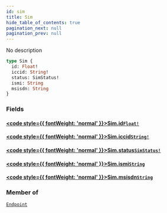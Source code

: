 ```yaml
---
id: sim
title: Sim
hide_table_of_contents: true
pagination_next: null
pagination_prev: null
---
```








No description

```graphql
type Sim {
  id: Float!
  iccid: String!
  status: SimStatus!
  ismi: String
  msisdn: String
}
```


### Fields

#### [<code style={{ fontWeight: 'normal' }}>Sim.<b>id</b></code>](#)<Bullet />[`Float!`](/graphql/scalars/float) <Badge class="secondary" text="non-null"/> <Badge class="secondary" text="scalar"/>
> 
> 

#### [<code style={{ fontWeight: 'normal' }}>Sim.<b>iccid</b></code>](#)<Bullet />[`String!`](/graphql/scalars/string) <Badge class="secondary" text="non-null"/> <Badge class="secondary" text="scalar"/>
> 
> 

#### [<code style={{ fontWeight: 'normal' }}>Sim.<b>status</b></code>](#)<Bullet />[`SimStatus!`](/graphql/objects/sim-status) <Badge class="secondary" text="non-null"/> <Badge class="secondary" text="object"/>
> 
> 

#### [<code style={{ fontWeight: 'normal' }}>Sim.<b>ismi</b></code>](#)<Bullet />[`String`](/graphql/scalars/string) <Badge class="secondary" text="scalar"/>
> 
> 

#### [<code style={{ fontWeight: 'normal' }}>Sim.<b>msisdn</b></code>](#)<Bullet />[`String`](/graphql/scalars/string) <Badge class="secondary" text="scalar"/>
> 
> 



### Member of

[`Endpoint`](/graphql/objects/endpoint)  <Badge class="secondary" text="object"/>



